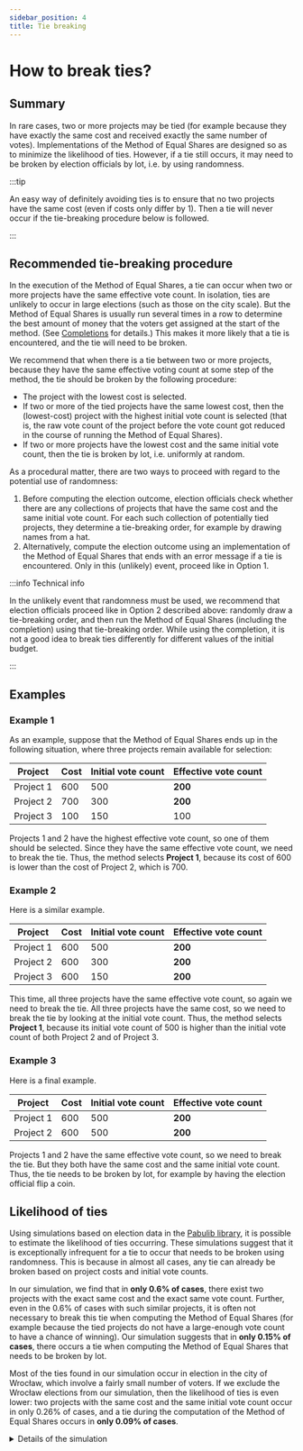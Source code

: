```yaml
---
sidebar_position: 4
title: Tie breaking
---
```



# How to break ties?

## Summary

In rare cases, two or more projects may be tied (for example because they have exactly the same cost and received exactly the same number of votes).
Implementations of the Method of Equal Shares are designed so as to minimize the likelihood of ties.
However, if a tie still occurs, it may need to be broken by election officials by lot, i.e. by using randomness.

:::tip

An easy way of definitely avoiding ties is to ensure that no two projects have the same cost (even if costs only differ by <CurrencySymbol/>1). Then a tie will never occur if the tie-breaking procedure below is followed.

:::

## Recommended tie-breaking procedure

In the execution of the Method of Equal Shares, a tie can occur when two or more projects have the same effective vote count.
In isolation, ties are unlikely to occur in large elections (such as those on the city scale).
But the Method of Equal Shares is usually run several times in a row to determine the best amount of money that the voters get assigned at the start of the method. 
(See [Completions](completion) for details.)
This makes it more likely that a tie is encountered, and the tie will need to be broken.

We recommend that when there is a tie between two or more projects, because they have the same effective voting count at some step of the method,
the tie should be broken by the following procedure:
* The project with the lowest cost is selected.
* If two or more of the tied projects have the same lowest cost, then the (lowest-cost) project with the highest initial vote count is selected (that is, the raw vote count of the project before the vote count got reduced in the course of running the Method of Equal Shares).
* If two or more projects have the lowest cost and the same initial vote count, then the tie is broken by lot, i.e. uniformly at random.

As a procedural matter, there are two ways to proceed with regard to the potential use of randomness:
1. Before computing the election outcome, election officials check whether there are any collections of projects that have the same cost and the same initial vote count. For each such collection of potentially tied projects, they determine a tie-breaking order, for example by drawing names from a hat.
2. Alternatively, compute the election outcome using an implementation of the Method of Equal Shares that ends with an error message if a tie is encountered. Only in this (unlikely) event, proceed like in Option 1.

:::info Technical info

In the unlikely event that randomness must be used, we recommend that
election officials proceed like in Option 2 described above:
randomly draw a tie-breaking order, and then run the Method of Equal Shares (including the completion) using that tie-breaking order.
While using the completion, it is not a good idea to break ties differently for different values of the initial budget.

:::

## Examples

### Example 1
As an example, suppose that the Method of Equal Shares ends up in the following situation, where three projects remain available for selection:

| Project | Cost | Initial vote count | Effective vote count |
| --- | --- | --- | --- |
| Project 1 | <CurrencySymbol/>600 | 500 | **200** |
| Project 2 | <CurrencySymbol/>700 | 300 | **200** |
| Project 3 | <CurrencySymbol/>100 | 150 | 100 |

Projects 1 and 2 have the highest effective vote count, so one of them should be selected. 
Since they have the same effective vote count, we need to break the tie.
Thus, the method selects **Project 1**, because its cost of <CurrencySymbol/>600 is lower than the cost of Project 2, which is <CurrencySymbol/>700.

### Example 2

Here is a similar example.

| Project | Cost | Initial vote count | Effective vote count |
| --- | --- | --- | --- |
| Project 1 | <CurrencySymbol/>600 | 500 | **200** |
| Project 2 | <CurrencySymbol/>600 | 300 | **200** |
| Project 3 | <CurrencySymbol/>600 | 150 | **200** |

This time, all three projects have the same effective vote count, so again we need to break the tie.
All three projects have the same cost, so we need to break the tie by looking at the initial vote count.
Thus, the method selects **Project 1**, because its initial vote count of 500 is higher than the initial vote count of both Project 2 and of Project 3.

### Example 3

Here is a final example.

| Project | Cost | Initial vote count | Effective vote count |
| --- | --- | --- | --- |
| Project 1 | <CurrencySymbol/>600 | 500 | **200** |
| Project 2 | <CurrencySymbol/>600 | 500 | **200** |

Projects 1 and 2 have the same effective vote count, so we need to break the tie.
But they both have the same cost and the same initial vote count.
Thus, the tie needs to be broken by lot, for example by having the election official flip a coin.

## Likelihood of ties

Using simulations based on election data in the [Pabulib library](http://pabulib.org/), it is possible to estimate the likelihood of ties occurring.
These simulations suggest that it is exceptionally infrequent for a tie to occur that needs to be broken using randomness.
This is because in almost all cases, any tie can already be broken based on project costs and initial vote counts.

In our simulation, we find that in **only 0.6% of cases**, there exist two projects with the exact same cost and the exact same vote count.
Further, even in the 0.6% of cases with such similar projects, it is often not necessary to break this tie when computing the Method of Equal Shares
(for example because the tied projects do not have a large-enough vote count to have a chance of winning).
Our simulation suggests that in **only 0.15% of cases**, there occurs a tie when computing the Method of Equal Shares that needs to be broken by lot.

Most of the ties found in our simulation occur in election in the city of Wrocław, which involve a fairly small number of voters.
If we exclude the Wrocław elections from our simulation, then the likelihood of ties is even lower:
two projects with the same cost and the same initial vote count occur in only 0.26% of cases, 
and a tie during the computation of the Method of Equal Shares occurs in **only 0.09% of cases**.

<details>
<summary>Details of the simulation</summary>

The simulation was performed in January 2023 using election data form Pabulib based on PB election that used approval voting, which concerns 480 datasets from the Polish cities of Gdansk, Warsaw, Wrocław, and Zabrze. When excluding the Wrocław elections, the simulation involves 383 datasets. 

In order to get a more precise estimate of the likelihood of a tie occurring, for each dataset, we ran a simulation 100 times.
In each iteration, we randomly sampled between 30% and 80% of the voters from the dataset (thereby obtaining a random smaller election), and then checked whether the smaller election contained a pair of projects with the same cost and the same initial vote count.
For those instances where such a pair of projects was found, we then checked whether the Method of Equal Shares (using the standard [completion](completion) method) would encounter a tie when computing the election outcome.

If we only look at the actual, original elections (without randomly sampling a subset of voters), then a pair of projects with the same cost and the same initial vote count occurs in 1.25% of elections, with Equal Shares encountering a tie in 0.21% of elections. Excluding the Wrocław elections, the numbers are 0.5% and 0.0% respectively.

The simulation code is [available on GitHub](https://gist.github.com/DominikPeters/2208ca4c7c1464bc1d3956829195f20a).
</details>